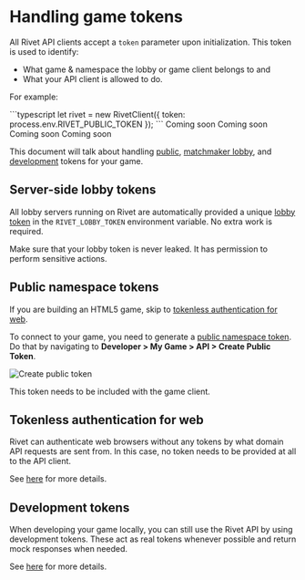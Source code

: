 
# Handling game tokens

All Rivet API clients accept a `token` parameter upon initialization. This token is used to identify:

- What game & namespace the lobby or game client belongs to and
- What your API client is allowed to do.

For example:

<Tabs>
	<Tab title="TypeScript">
        ```typescript
		let rivet = new RivetClient({ token: process.env.RIVET_PUBLIC_TOKEN });
        ```
	</Tab>
	<Tab title="C#">
		Coming soon
	</Tab>
	<Tab title="C++">
		Coming soon
	</Tab>
	<Tab title="Java">
		Coming soon
	</Tab>
	<Tab title="Rust">
        Coming soon
	</Tab>
</Tabs>

This document will talk about handling [public](/docs/general/concepts/token-types#namespace-public), [matchmaker lobby](/docs/general/concepts/token-types#matchmaker-lobby), and [development](/docs/general/concepts/token-types#namespace-development) tokens for your game.

## Server-side lobby tokens

All lobby servers running on Rivet are automatically provided a unique [lobby token](/docs/general/concepts/token-types#matchmaker-lobby) in the `RIVET_LOBBY_TOKEN` environment variable. No extra work is required.

<Warning>
  Make sure that your lobby token is never leaked. It has permission to perform sensitive actions.
</Warning>

## Public namespace tokens

If you are building an HTML5 game, skip to [tokenless authentication for web](#tokenless-authentication-for-web).

To connect to your game, you need to generate a [public namespace token](/docs/general/concepts/token-types#namespace-public). Do that by navigating to **Developer > My Game > API > Create Public Token**.

<img  src={imgCreatePublicToken} alt='Create public token' />

This token needs to be included with the game client.

## Tokenless authentication for web

Rivet can authenticate web browsers without any tokens by what domain API requests are sent from. In this case, no token needs to be provided at all to the API client.

See [here](/docs/general/concepts/tokenless-authentication-web) for more details.

## Development tokens

When developing your game locally, you can still use the Rivet API by using development tokens. These act as real tokens whenever possible and return mock responses when needed.

See [here](/docs/general/concepts/dev-tokens) for more details.
